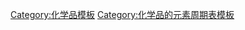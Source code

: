 {{周期表框架|[[碳酸盐]]|碳酸盐
|H=[[碳酸|H<sub>2</sub>CO<sub>3</sub>]]
|Li=[[碳酸锂|Li<sub>2</sub>CO<sub>3</sub>]]<BR>[[碳酸氢锂|LiHCO<sub>3</sub>]]
|Be=[[碳酸铍|BeCO<sub>3</sub>]]
|C=[[碳酸二甲酯|(CH<sub>3</sub>)<sub>2</sub>CO<sub>3</sub>]]
|N=[[碳酸铵|(NH<sub>4</sub>)<sub>2</sub>CO<sub>3</sub>]]<BR>[[碳酸氢铵|NH<sub>4</sub>HCO<sub>3</sub>]]
|Na=[[碳酸钠|Na<sub>2</sub>CO<sub>3</sub>]]<BR>[[碳酸氢钠|NaHCO<sub>3</sub>]]<BR>[[过碳酸钠|Na<sub>2</sub>CO<sub>4</sub>]]
|Mg=[[碳酸镁|MgCO<sub>3</sub>]]
|Al=[[碳酸铝|Al<sub>2</sub>(CO<sub>3</sub>)<sub>3</sub>]]
|K=[[碳酸钾|K<sub>2</sub>CO<sub>3</sub>]]<BR>[[碳酸氢钾|KHCO<sub>3</sub>]]
|Ca=[[碳酸钙|CaCO<sub>3</sub>]]<BR>[[碳酸氢钙|Ca(HCO<sub>3</sub>)<sub>2</sub>]]
|Sc= [[碳酸钪|Sc<sub>2</sub>(CO<sub>3</sub>)<sub>3</sub>]]
|Mn= [[碳酸锰|MnCO<sub>3</sub>]]
|Fe=[[碳酸亚铁|FeCO<sub>3</sub>]]
|Co=[[碳酸钴|CoCO<sub>3</sub>]]
|Ni=[[碳酸镍|NiCO<sub>3</sub>]]
|Cu=[[碳酸铜|CuCO<sub>3</sub>]]<BR>[[碱式碳酸铜|Cu<sub>2</sub>(OH)<sub>2</sub>CO<sub>3</sub>]]
|Zn=[[碳酸锌|ZnCO<sub>3</sub>]]
|Ga=[[碳酸镓|Ga<sub>2</sub>(CO<sub>3</sub>)<sub>3</sub>]]
|Rb=[[碳酸铷|Rb<sub>2</sub>CO<sub>3</sub><sub></sub>]]<BR>[[碳酸氢铷|RbHCO<sub>3</sub>]]
|Sr=[[碳酸锶|SrCO<sub>3</sub>]]
|Y=[[碳酸钇|Y<sub>2</sub>(CO<sub>3</sub>)<sub>3</sub>]]
|Pd= [[碳酸钯|PdCO<sub>3</sub>]]
|Ag=[[碳酸银|Ag<sub>2</sub>CO<sub>3</sub>]]
|Cd=[[碳酸镉|CdCO<sub>3</sub>]]
|In=[[碳酸铟|In<sub>2</sub>(CO<sub>3</sub>)<sub>3</sub>]]
|Sn=[[碳酸亚锡|SnCO<sub>3</sub>]]
|Cs=[[碳酸铯|Cs<sub>2</sub>CO<sub>3</sub>]]<BR>[[碳酸氢铯|CsHCO<sub>3</sub>]]
|Ba=[[碳酸钡|BaCO<sub>3</sub>]]
|Hg=[[碳酸亚汞|Hg<sub>2</sub>CO<sub>3</sub>]]<br />[[碳酸汞|HgCO<sub>3</sub>]]
|Tl=[[碳酸亚铊|Tl<sub>2</sub>CO<sub>3</sub>]]
|Pb=[[碳酸铅|PbCO<sub>3</sub>]]<BR>[[碱式碳酸铅|Pb<sub>3</sub>(OH)<sub>2</sub>(CO<sub>3</sub>)<sub>2</sub>]]
|Bi=[[碱式碳酸铋|Bi<sub>2</sub>O<sub>2</sub>CO<sub>3</sub>]]
|Ra=[[碳酸镭|RaCO<sub>3</sub>]]
|La=[[碳酸镧|La<sub>2</sub>(CO<sub>3</sub>)<sub>3</sub>]]
|Ce=[[碳酸铈|Ce<sub>2</sub>(CO<sub>3</sub>)<sub>3</sub>]]
|Pr=[[碳酸镨|Pr<sub>2</sub>(CO<sub>3</sub>)<sub>3</sub>]]
|Nd=[[碳酸钕|Nd<sub>2</sub>(CO<sub>3</sub>)<sub>3</sub>]]
|Sm=[[碳酸釤|Sm<sub>2</sub>(CO<sub>3</sub>)<sub>3</sub>]]
|Eu=[[碳酸亚铕|EuCO<sub>3</sub>]]<br />[[碳酸铕|Eu<sub>2</sub>(CO<sub>3</sub>)<sub>3</sub>]]
|Gd=[[碳酸钆|Gd<sub>2</sub>(CO<sub>3</sub>)<sub>3</sub>]]
|Tb=[[碳酸铽|Tb<sub>2</sub>(CO<sub>3</sub>)<sub>3</sub>]]
|Dy=[[碳酸镝|Dy<sub>2</sub>(CO<sub>3</sub>)<sub>3</sub>]]
|Ho=[[碳酸钬|Ho<sub>2</sub>(CO<sub>3</sub>)<sub>3</sub>]]
|Er=[[碳酸铒|Er<sub>2</sub>(CO<sub>3</sub>)<sub>3</sub>]]
|Tm=[[碳酸铥|Tm<sub>2</sub>(CO<sub>3</sub>)<sub>3</sub>]]
|Yb= [[碳酸镱|Yb<sub>2</sub>(CO<sub>3</sub>)<sub>3</sub>]]
|Lu=[[碳酸镥|Lu<sub>2</sub>(CO<sub>3</sub>)<sub>3</sub>]]
|Ac=[[碳酸锕|Ac<sub>2</sub>(CO<sub>3</sub>)<sub>3</sub>]]
|Th=[[碳酸钍|Th(CO<sub>3</sub>)<sub>2</sub>]]
|U=[[碳酸铀酰|UO<sub>2</sub>CO<sub>3</sub>]]
}}<noinclude>
[[Category:碳酸盐| ]]
[[Category:化学品模板]]
[[Category:化学品的元素周期表模板]]
</noinclude>